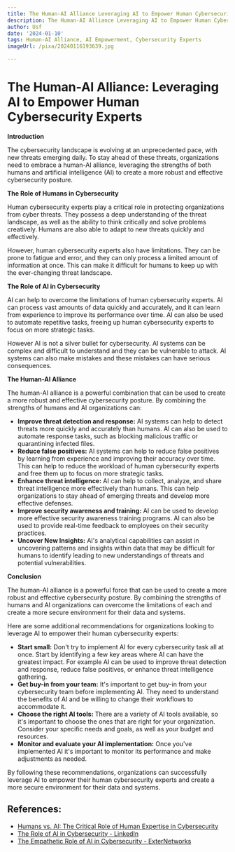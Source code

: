 ```yaml
---
title: The Human-AI Alliance Leveraging AI to Empower Human Cybersecurity Experts
description: The Human-AI Alliance Leveraging AI to Empower Human Cybersecurity Experts
author: Usf
date: '2024-01-10'
tags: Human-AI Alliance, AI Empowerment, Cybersecurity Experts
imageUrl: /pixa/20240116193639.jpg

---
```

# The Human-AI Alliance: Leveraging AI to Empower Human Cybersecurity Experts

**Introduction**

The cybersecurity landscape  is evolving at  an unprecedented pace, with new threats emerging daily. To stay ahead of these threats, organizations need to embrace a human-AI alliance, leveraging the strengths of both humans and artificial intelligence (AI) to create a  more robust and effective  cybersecurity posture.

**The Role of Humans in Cybersecurity**

Human  cybersecurity experts  play a critical role  in  protecting organizations from cyber threats. They possess a deep understanding  of the threat landscape, as well  as the ability to think critically and solve problems creatively. Humans are also able to adapt to new threats  quickly and effectively.

However, human cybersecurity experts also have limitations. They can be prone to fatigue  and  error, and they can only process a limited amount of information at once. This can  make it difficult for humans to keep  up with  the ever-changing threat landscape.

**The Role of  AI in Cybersecurity**

AI can help to  overcome  the limitations of human cybersecurity experts. AI can process vast amounts of data quickly and accurately, and  it can learn from experience to improve its performance over time. AI can also be  used to  automate repetitive tasks, freeing up human cybersecurity experts to  focus on more strategic tasks.

However AI is not a silver bullet for cybersecurity. AI systems can be complex and difficult to understand and they can be vulnerable to attack. AI systems can also make mistakes and these  mistakes can have serious consequences.

**The Human-AI Alliance**

The human-AI alliance is  a powerful combination that can be used to create a more robust  and effective cybersecurity posture. By combining the strengths of humans and AI organizations can:

* **Improve threat detection and response:** AI systems can help to detect threats more quickly and accurately than humans. AI can also be used to  automate response  tasks, such as  blocking malicious  traffic or quarantining  infected files.
* **Reduce false positives:** AI  systems can help to reduce false positives  by learning from experience and improving their accuracy over time. This can help to reduce  the workload of human cybersecurity experts and free them up to focus on more strategic tasks.
* **Enhance threat intelligence:** AI can help  to collect, analyze, and share threat intelligence more  effectively than humans. This can help organizations to stay  ahead of emerging threats  and develop more effective defenses.
* **Improve security awareness and training:** AI can be used to  develop more effective security awareness training  programs. AI can also be used to provide real-time feedback to employees on  their security  practices.
* **Uncover New Insights:** AI's analytical capabilities  can assist in uncovering patterns and insights within data that may be difficult for humans to identify leading to new  understandings of threats and  potential  vulnerabilities.

**Conclusion**

The human-AI alliance is a powerful force that can  be used to create a more robust and effective cybersecurity posture. By combining the strengths of humans and AI organizations can overcome the limitations of each and create a more secure environment for their  data and systems.

Here  are some additional recommendations for organizations looking to leverage AI to  empower their human cybersecurity  experts:

*  **Start small:** Don't try to implement AI for every cybersecurity task all at once. Start by  identifying a few key areas where  AI can have the greatest impact. For example AI can be used  to improve threat detection and response, reduce false positives, or enhance threat intelligence gathering.
*  **Get buy-in from your team:** It's important to get buy-in  from your cybersecurity team before implementing AI. They need to understand the benefits of AI and be willing to change their workflows to accommodate it.
* **Choose the right  AI tools:** There are a variety of AI tools available,  so it's important to choose the ones that are right for  your organization.  Consider  your specific needs and goals, as well as your budget  and resources.
* **Monitor and  evaluate your AI implementation:** Once you've implemented AI it's important to monitor its performance and make adjustments as  needed.

By following these recommendations,  organizations can successfully leverage AI to empower their human cybersecurity  experts and create a more secure environment for their data and systems.

## References:
- [Humans vs. AI: The Critical Role of Human Expertise in Cybersecurity](https://www.huntress.com/blog/humans-vs-ai-the-critical-role-of-human-expertise-in-cybersecurity)
- [The Role of AI in Cybersecurity - LinkedIn](https://www.linkedin.com/pulse/role-ai-cybersecurity-trolleyesecurity)
- [The Empathetic Role of AI in Cybersecurity - ExterNetworks](https://www.extnoc.com/learn/security/artificial-intelligence-in-cybersecurity)
